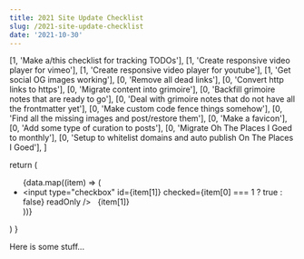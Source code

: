 ```yaml
---
title: 2021 Site Update Checklist
slug: /2021-site-update-checklist
date: '2021-10-30'
---
```


  [1, 'Make a/this checklist for tracking TODOs'],
  [1, 'Create responsive video player for vimeo'],
  [1, 'Create responsive video player for youtube'],
  [1, 'Get social OG images working'],
  [0, 'Remove all dead links'],
  [0, 'Convert http links to https'],
  [0, 'Migrate content into grimoire'],
  [0, 'Backfill grimoire notes that are ready to go'],
  [0, 'Deal with grimoire notes that do not have all the frontmatter yet'],
  [0, 'Make custom code fence things somehow'],
  [0, 'Find all the missing images and post/restore them'],
  [0, 'Make a favicon'],
  [0, 'Add some type of curation to posts'], 
  [0, 'Migrate Oh The Places I Goed to monthly'],
  [0, 'Setup to whitelist domains and auto publish On The Places I Goed'], 
]

  return (
    <ul>
      {data.map((item) => (
        <li key={item}>
          <input
            type="checkbox"
            id={item[1]}
            checked={item[0] === 1 ? true : false}
            readOnly
          />
          <label htmlFor={item[1]}>&nbsp;&nbsp;{item[1]}</label>
        </li>
      ))}
    </ul>
  )
}

Here is some stuff...

<LocalChecklist data={listData} />
